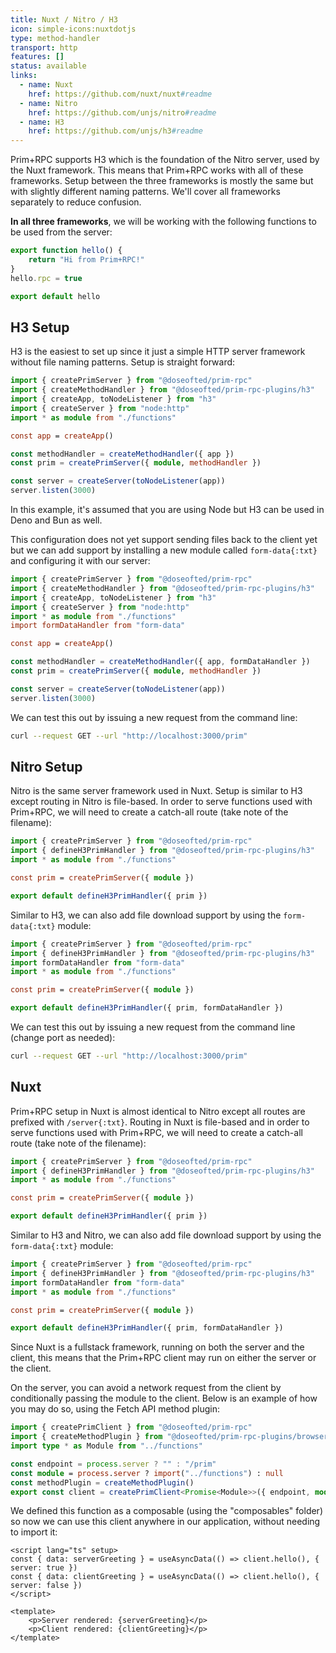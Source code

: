 ```yaml
---
title: Nuxt / Nitro / H3
icon: simple-icons:nuxtdotjs
type: method-handler
transport: http
features: []
status: available
links:
  - name: Nuxt
    href: https://github.com/nuxt/nuxt#readme
  - name: Nitro
    href: https://github.com/unjs/nitro#readme
  - name: H3
    href: https://github.com/unjs/h3#readme
---
```



Prim+RPC supports H3 which is the foundation of the Nitro server, used by the Nuxt framework. This means that Prim+RPC
works with all of these frameworks. Setup between the three frameworks is mostly the same but with slightly different
naming patterns. We'll cover all frameworks separately to reduce confusion.

**In all three frameworks**, we will be working with the following functions to be used from the server:

<CodeFile filename="functions/index.ts">

```typescript
export function hello() {
	return "Hi from Prim+RPC!"
}
hello.rpc = true

export default hello
```

</CodeFile>

## H3 Setup

H3 is the easiest to set up since it just a simple HTTP server framework without file naming patterns. Setup is straight
forward:

<CodeFile filename="index.ts">

```typescript
import { createPrimServer } from "@doseofted/prim-rpc"
import { createMethodHandler } from "@doseofted/prim-rpc-plugins/h3"
import { createApp, toNodeListener } from "h3"
import { createServer } from "node:http"
import * as module from "./functions"

const app = createApp()

const methodHandler = createMethodHandler({ app })
const prim = createPrimServer({ module, methodHandler })

const server = createServer(toNodeListener(app))
server.listen(3000)
```

</CodeFile>

In this example, it's assumed that you are using Node but H3 can be used in Deno and Bun as well.

This configuration does not yet support sending files back to the client yet but we can add support by installing a new
module called `form-data{:txt}` and configuring it with our server:

<CodeFile filename="index.ts">

```typescript {6} /formDataHandler/2
import { createPrimServer } from "@doseofted/prim-rpc"
import { createMethodHandler } from "@doseofted/prim-rpc-plugins/h3"
import { createApp, toNodeListener } from "h3"
import { createServer } from "node:http"
import * as module from "./functions"
import formDataHandler from "form-data"

const app = createApp()

const methodHandler = createMethodHandler({ app, formDataHandler })
const prim = createPrimServer({ module, methodHandler })

const server = createServer(toNodeListener(app))
server.listen(3000)
```

</CodeFile>

We can test this out by issuing a new request from the command line:

<CodeFile>

```zsh
curl --request GET --url "http://localhost:3000/prim"
```

</CodeFile>

## Nitro Setup

Nitro is the same server framework used in Nuxt. Setup is similar to H3 except routing in Nitro is file-based. In order
to serve functions used with Prim+RPC, we will need to create a catch-all route (take note of the filename):

<CodeFile filename="routes/prim/[...].ts">

```typescript
import { createPrimServer } from "@doseofted/prim-rpc"
import { defineH3PrimHandler } from "@doseofted/prim-rpc-plugins/h3"
import * as module from "./functions"

const prim = createPrimServer({ module })

export default defineH3PrimHandler({ prim })
```

</CodeFile>

Similar to H3, we can also add file download support by using the `form-data{:txt}` module:

<CodeFile filename="routes/prim/[...].ts">

```typescript {3} /formDataHandler/2
import { createPrimServer } from "@doseofted/prim-rpc"
import { defineH3PrimHandler } from "@doseofted/prim-rpc-plugins/h3"
import formDataHandler from "form-data"
import * as module from "./functions"

const prim = createPrimServer({ module })

export default defineH3PrimHandler({ prim, formDataHandler })
```

</CodeFile>

We can test this out by issuing a new request from the command line (change port as needed):

<CodeFile>

```zsh
curl --request GET --url "http://localhost:3000/prim"
```

</CodeFile>

## Nuxt

Prim+RPC setup in Nuxt is almost identical to Nitro except all routes are prefixed with `/server{:txt}`. Routing in Nuxt
is file-based and in order to serve functions used with Prim+RPC, we will need to create a catch-all route (take note of
the filename):

<CodeFile filename="server/routes/prim/[...].ts">

```typescript
import { createPrimServer } from "@doseofted/prim-rpc"
import { defineH3PrimHandler } from "@doseofted/prim-rpc-plugins/h3"
import * as module from "./functions"

const prim = createPrimServer({ module })

export default defineH3PrimHandler({ prim })
```

</CodeFile>

Similar to H3 and Nitro, we can also add file download support by using the `form-data{:txt}` module:

<CodeFile filename="server/routes/prim/[...].ts">

```typescript {3} /formDataHandler/2
import { createPrimServer } from "@doseofted/prim-rpc"
import { defineH3PrimHandler } from "@doseofted/prim-rpc-plugins/h3"
import formDataHandler from "form-data"
import * as module from "./functions"

const prim = createPrimServer({ module })

export default defineH3PrimHandler({ prim, formDataHandler })
```

</CodeFile>

Since Nuxt is a fullstack framework, running on both the server and the client, this means that the Prim+RPC client may
run on either the server or the client.

On the server, you can avoid a network request from the client by conditionally passing the module to the client. Below
is an example of how you may do so, using the Fetch API method plugin:

<CodeFile filename="composables/client.ts">

```typescript
import { createPrimClient } from "@doseofted/prim-rpc"
import { createMethodPlugin } from "@doseofted/prim-rpc-plugins/browser"
import type * as Module from "../functions"

const endpoint = process.server ? "" : "/prim"
const module = process.server ? import("../functions") : null
const methodPlugin = createMethodPlugin()
export const client = createPrimClient<Promise<Module>>({ endpoint, module, methodPlugin })
```

</CodeFile>

We defined this function as a composable (using the "composables" folder) so now we can use this client anywhere in our
application, without needing to import it:

<CodeFile filename="pages/index.vue">

```vue
<script lang="ts" setup>
const { data: serverGreeting } = useAsyncData(() => client.hello(), { server: true })
const { data: clientGreeting } = useAsyncData(() => client.hello(), { server: false })
</script>

<template>
	<p>Server rendered: {serverGreeting}</p>
	<p>Client rendered: {clientGreeting}</p>
</template>
```

</CodeFile>
